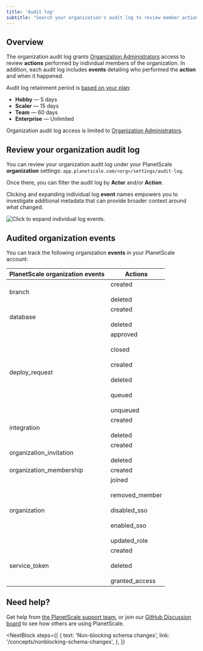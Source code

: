 ```yaml
---
title: 'Audit log'
subtitle: "Search your organization's audit log to review member actions and events."
---
```


## Overview

The organization audit log grants [Organization Administrators](/docs/concepts/access-control#organization-administrator) access to review **actions** performed by individual members of the organization. In addition, each audit log includes **events** detailing who performed the **action** and when it happened.

Audit log retainment period is [based on your plan](/docs/concepts/billing#planet-scale-plans):

- **Hobby** &mdash; 5 days
- **Scaler** &mdash; 15 days
- **Team** &mdash; 60 days
- **Enterprise** &mdash; Unlimited

<InfoBlock type="note">
  Organization audit log access is limited to <a href="/docs/concepts/access-control#organization-administrator">Organization Administrators</a>.
</InfoBlock>

## Review your organization audit log

You can review your organization audit log under your PlanetScale **organization** settings: `app.planetscale.com/<org>/settings/audit-log`.

Once there, you can filter the audit log by **Actor** and/or **Action**.

Clicking and expanding individual log **event** names empowers you to investigate additional metadata that can provide broader context around what changed.

![Click to expand individual log events.](/docs/img/docs/audit-log-event.png)

## Audited organization events

You can track the following organization **events** in your PlanetScale account:

| PlanetScale organization events | Actions                                                                                                 |
| ------------------------------- | ------------------------------------------------------------------------------------------------------- |
| branch                          | created <br/><br/> deleted                                                                              |
| database                        | created <br/><br/> deleted                                                                              |
| deploy_request                  | approved <br/><br/> closed <br/><br/> created <br/><br/> deleted <br/><br/> queued <br/><br/> unqueued  |
| integration                     | created <br/><br/> deleted                                                                              |
| organization_invitation         | created <br/><br/> deleted                                                                              |
| organization_membership         | created                                                                                                 |
| organization                    | joined <br/><br/> removed_member <br/><br/> disabled_sso <br/><br/> enabled_sso <br/><br/> updated_role |
| service_token                   | created <br/><br/> deleted <br/><br/> granted_access                                                    |

## Need help?

Get help from [the PlanetScale support team](https://support.planetscale.com), or join our [GitHub Discussion board](https://github.com/planetscale/discussion/discussions) to see how others are using PlanetScale.

<NextBlock
  steps={[
    {
      text: 'Non-blocking schema changes',
      link: '/concepts/nonblocking-schema-changes',
    },
  ]}
></NextBlock>
